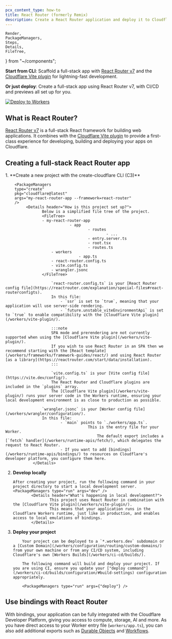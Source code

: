 ```yaml
---
pcx_content_type: how-to
title: React Router (formerly Remix)
description: Create a React Router application and deploy it to Cloudflare Workers
---
```


	Render,
	PackageManagers,
	Steps,
	Details,
	FileTree,
} from "~/components";

**Start from CLI**: Scaffold a full-stack app with [React Router v7](https://reactrouter.com/) and the [Cloudflare Vite plugin](/workers/vite-plugin/) for lightning-fast development.

<PackageManagers
	type="create"
	pkg="cloudflare@latest"
	args="my-react-router-app --framework=react-router"
/>

**Or just deploy**: Create a full-stack app using React Router v7, with CI/CD and previews all set up for you.

[![Deploy to Workers](https://deploy.workers.cloudflare.com/button)](https://deploy.workers.cloudflare.com/?url=https://github.com/cloudflare/templates/tree/main/react-router-starter-template)

## What is React Router?

[React Router v7](https://reactrouter.com/) is a full-stack React framework for building web applications.
It combines with the [Cloudflare Vite plugin](/workers/vite-plugin/) to provide a first-class experience for developing, building and deploying your apps on Cloudflare.

## Creating a full-stack React Router app

<Steps>
1. **Create a new project with the create-cloudflare CLI (C3)**

    	<PackageManagers
    	type="create"
    	pkg="cloudflare@latest"
    	args="my-react-router-app --framework=react-router"
    	/>
    		 <Details header="How is this project set up?">
        			Below is a simplified file tree of the project.
        			<FileTree>
        			- my-react-router-app
    							- app
    									- routes
    											- ...
    									- entry.server.ts
    									- root.tsx
    									- routes.ts
        				- workers
    								- app.ts
        				- react-router.config.ts
        				- vite.config.ts
        				- wrangler.jsonc
        			</FileTree>

    					`react-router.config.ts` is your [React Router config file](https://reactrouter.com/explanation/special-files#react-routerconfigts).
    					In this file:
    						- `ssr` is set to `true`, meaning that your application will use server-side rendering.
    						- `future.unstable_viteEnvironmentApi` is set to `true` to enable compatibility with the [Cloudflare Vite plugin](/workers/vite-plugin/).

    					:::note
    					SPA mode and prerendering are not currently supported when using the [Cloudflare Vite plugin](/workers/vite-plugin/).
    					If you wish to use React Router in an SPA then we recommend starting with the [React template](/workers/frameworks/framework-guides/react/) and using React Router [as a library](https://reactrouter.com/start/data/installation).
    					:::

    					`vite.config.ts` is your [Vite config file](https://vite.dev/config/).
    					The React Router and Cloudflare plugins are included in the `plugins` array.
    					The [Cloudflare Vite plugin](/workers/vite-plugin/) runs your server code in the Workers runtime, ensuring your local development environment is as close to production as possible.

        			`wrangler.jsonc` is your [Worker config file](/workers/wrangler/configuration/).
        			In this file:
        					- `main` points to `./workers/app.ts`.
    									This is the entry file for your Worker.
    										The default export includes a [`fetch` handler](/workers/runtime-apis/fetch/), which delegates the request to React Router.
        					- If you want to add [bindings](/workers/runtime-apis/bindings/) to resources on Cloudflare's developer platform, you configure them here.
        		</Details>

2.  **Develop locally**

        After creating your project, run the following command in your project directory to start a local development server.
        <PackageManagers type="run" args="dev" />
        		<Details header="What's happening in local development?">
        				This project uses React Router in combination with the [Cloudflare Vite plugin](/workers/vite-plugin/).
        				This means that your application runs in the Cloudflare Workers runtime, just like in production, and enables access to local emulations of bindings.
        		</Details>

3.  **Deploy your project**

        	Your project can be deployed to a `*.workers.dev` subdomain or a [Custom Domain](/workers/configuration/routing/custom-domains/) from your own machine or from any CI/CD system, including Cloudflare's own [Workers Builds](/workers/ci-cd/builds/).

        	The following command will build and deploy your project. If you are using CI, ensure you update your ["deploy command"](/workers/ci-cd/builds/configuration/#build-settings) configuration appropriately.

        	<PackageManagers type="run" args={"deploy"} />

</Steps>

## Use bindings with React Router

With bindings, your application can be fully integrated with the Cloudflare Developer Platform, giving you access to compute, storage, AI and more.
As you have direct access to your Worker entry file (`workers/app.ts`), you can also add additional exports such as [Durable Objects](/durable-objects/) and [Workflows](/workflows/).

<Render file="frameworks-bindings" />
